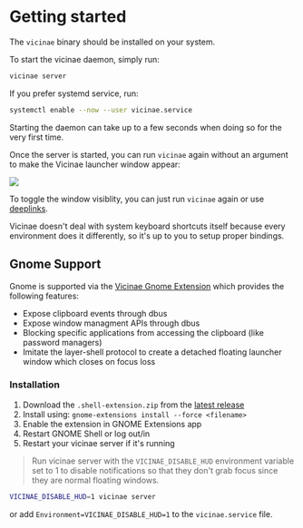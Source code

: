 # Getting started

The `vicinae` binary should be installed on your system.

To start the vicinae daemon, simply run:

```bash {{ title: 'Start daemon' }}
vicinae server
```

If you prefer systemd service, run:

```bash {{ title: 'Start systemd service' }}
systemctl enable --now --user vicinae.service
```

Starting the daemon can take up to a few seconds when doing so for the very first time. 

Once the server is started, you can run `vicinae` again without an argument to make the Vicinae launcher window appear:

<img src="/vicinae-window.png" />

To toggle the window visiblity, you can just run `vicinae` again or use [deeplinks](/deeplinks).

Vicinae doesn't deal with system keyboard shortcuts itself because every environment does it differently, so it's up to you to setup proper bindings.

## Gnome Support

Gnome is supported via the <a href="https://github.com/dagimg-dot/vicinae-gnome-extension" target="_blank">Vicinae Gnome Extension</a> which provides the following features:

- Expose clipboard events through dbus
- Expose window managment APIs through dbus
- Blocking specific applications from accessing the clipboard (like password managers)
- Imitate the layer-shell protocol to create a detached floating launcher window which closes on focus loss

### Installation

1. Download the `.shell-extension.zip` from the [latest release](https://github.com/dagimg-dot/vicinae-gnome-extension/releases/latest)
2. Install using: `gnome-extensions install --force <filename>`
3. Enable the extension in GNOME Extensions app
4. Restart GNOME Shell or log out/in
5. Restart your vicinae server if it's running

> Run vicinae server with the `VICINAE_DISABLE_HUD` environment variable set to 1 to disable notifications so that they don't grab focus since they are normal floating windows.

```bash
VICINAE_DISABLE_HUD=1 vicinae server
```

or add `Environment=VICINAE_DISABLE_HUD=1` to the `vicinae.service` file.
